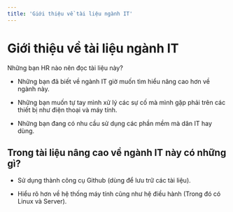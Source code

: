 ```yaml
---
title: 'Giới thiệu về tài liệu ngành IT'
---
```


# Giới thiệu về tài liệu ngành IT

Những bạn HR nào nên đọc tài liệu này?

- Những bạn đã biết về ngành IT giờ muốn tìm hiểu nâng cao hơn về ngành này.

- Những bạn muốn tự tay mình xử lý các sự cố mà mình gặp phải trên các thiết bị như điện thoại và máy tính.

- Những bạn đang có nhu cầu sử dụng các phần mềm mà dân IT hay dùng.

## Trong tài liệu nâng cao về ngành IT này có những gì?

- Sử dụng thành công cụ Github (dùng để lưu trữ các tài liệu).

- Hiểu rõ hơn về hệ thống máy tính cũng như hệ điều hành (Trong đó có Linux và Server).
